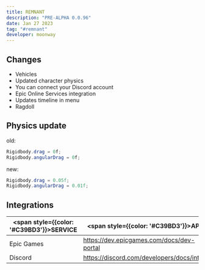 ```yaml
---
title: REMNANT
description: "PRE-ALPHA 0.0.96"
date: Jan 27 2023
tag: "#remnant"
developer: moonway
---
```


## Changes
- Vehicles
- Updated character physics
- You can connect your Discord account
- Epic Online Services integration 
- Updates timeline in menu
- Ragdoll

## Physics update
old:
```csharp
Rigidbody.drag = 0f;
Rigidbody.angularDrag = 0f;
```

new:
```csharp
Rigidbody.drag = 0.05f;
Rigidbody.angularDrag = 0.01f;
```

## Integrations

| <span style={{color: '#C39BD3'}}>SERVICE</span> | <span style={{color: '#C39BD3'}}>API</span> |
| ------ | ------ |
| Epic Games | https://dev.epicgames.com/docs/dev-portal|
| Discord | https://discord.com/developers/docs/intro |